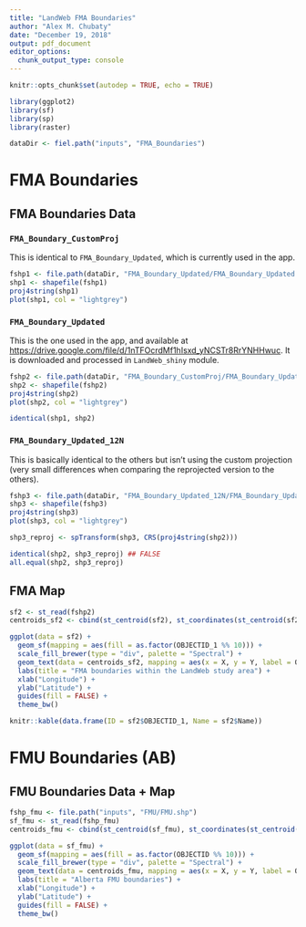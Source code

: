 ```yaml
---
title: "LandWeb FMA Boundaries"
author: "Alex M. Chubaty"
date: "December 19, 2018"
output: pdf_document
editor_options: 
  chunk_output_type: console
---
```


```r
knitr::opts_chunk$set(autodep = TRUE, echo = TRUE)

library(ggplot2)
library(sf)
library(sp)
library(raster)

dataDir <- fiel.path("inputs", "FMA_Boundaries")
```
# FMA Boundaries

## FMA Boundaries Data

### `FMA_Boundary_CustomProj`

This is identical to `FMA_Boundary_Updated`, which is currently used in the app.

```r
fshp1 <- file.path(dataDir, "FMA_Boundary_Updated/FMA_Boundary_Updated.shp")
shp1 <- shapefile(fshp1)
proj4string(shp1)
plot(shp1, col = "lightgrey")
```

### `FMA_Boundary_Updated`

This is the one used in the app, and available at <https://drive.google.com/file/d/1nTFOcrdMf1hIsxd_yNCSTr8RrYNHHwuc>.
It is downloaded and processed in `LandWeb_shiny` module.

```r
fshp2 <- file.path(dataDir, "FMA_Boundary_CustomProj/FMA_Boundary_Updated.shp")
shp2 <- shapefile(fshp2)
proj4string(shp2)
plot(shp2, col = "lightgrey")

identical(shp1, shp2)
```

### `FMA_Boundary_Updated_12N`

This is basically identical to the others but isn't using the custom projection (very small differences when comparing the reprojected version to the others).

```r
fshp3 <- file.path(dataDir, "FMA_Boundary_Updated_12N/FMA_Boundary_Updated_12N.shp")
shp3 <- shapefile(fshp3)
proj4string(shp3)
plot(shp3, col = "lightgrey")

shp3_reproj <- spTransform(shp3, CRS(proj4string(shp2)))

identical(shp2, shp3_reproj) ## FALSE
all.equal(shp2, shp3_reproj)
```

## FMA Map

```r
sf2 <- st_read(fshp2)
centroids_sf2 <- cbind(st_centroid(sf2), st_coordinates(st_centroid(sf2$geometry)))

ggplot(data = sf2) +
  geom_sf(mapping = aes(fill = as.factor(OBJECTID_1 %% 10))) +
  scale_fill_brewer(type = "div", palette = "Spectral") +
  geom_text(data = centroids_sf2, mapping = aes(x = X, y = Y, label = OBJECTID_1)) + 
  labs(title = "FMA boundaries within the LandWeb study area") + 
  xlab("Longitude") +
  ylab("Latitude") + 
  guides(fill = FALSE) +
  theme_bw()
```


```r
knitr::kable(data.frame(ID = sf2$OBJECTID_1, Name = sf2$Name))
```


# FMU Boundaries (AB)

## FMU Boundaries Data + Map

```r
fshp_fmu <- file.path("inputs", "FMU/FMU.shp")
sf_fmu <- st_read(fshp_fmu)
centroids_fmu <- cbind(st_centroid(sf_fmu), st_coordinates(st_centroid(sf_fmu$geometry)))

ggplot(data = sf_fmu) +
  geom_sf(mapping = aes(fill = as.factor(OBJECTID %% 10))) +
  scale_fill_brewer(type = "div", palette = "Spectral") +
  geom_text(data = centroids_fmu, mapping = aes(x = X, y = Y, label = OBJECTID)) + 
  labs(title = "Alberta FMU boundaries") + 
  xlab("Longitude") +
  ylab("Latitude") + 
  guides(fill = FALSE) +
  theme_bw()
```

